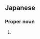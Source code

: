 ==Japanese==
{{ja-kanjitab|こ|し|k2=じ|し|ざ|yomi=y|r=y}}

===Proper noun===
{{ja-pos|proper|こじしざ}}

# {{altspell|lang=ja|こじし座||[[Leo Minor]]}}
